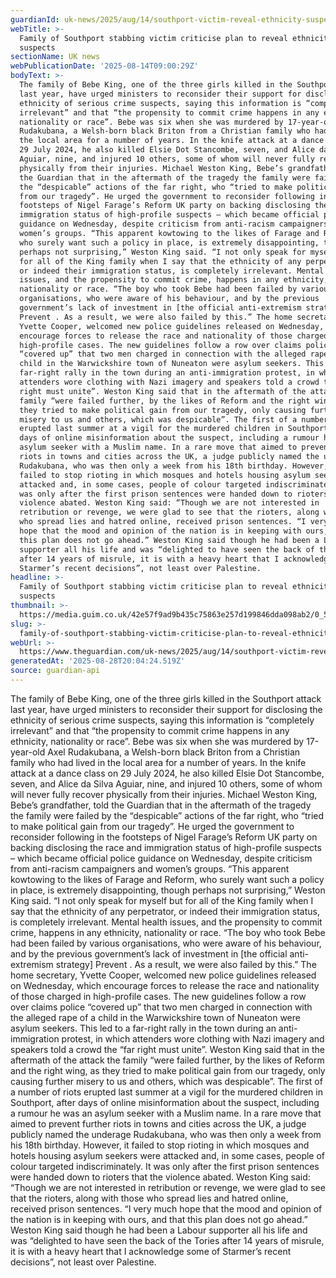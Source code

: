 ```yaml
---
guardianId: uk-news/2025/aug/14/southport-victim-reveal-ethnicity-suspects-farage
webTitle: >-
  Family of Southport stabbing victim criticise plan to reveal ethnicity of
  suspects
sectionName: UK news
webPublicationDate: '2025-08-14T09:00:29Z'
bodyText: >-
  The family of Bebe King, one of the three girls killed in the Southport attack
  last year, have urged ministers to reconsider their support for disclosing the
  ethnicity of serious crime suspects, saying this information is “completely
  irrelevant” and that “the propensity to commit crime happens in any ethnicity,
  nationality or race”. Bebe was six when she was murdered by 17-year-old Axel
  Rudakubana, a Welsh-born black Briton from a Christian family who had lived in
  the local area for a number of years. In the knife attack at a dance class on
  29 July 2024, he also killed Elsie Dot Stancombe, seven, and Alice da Silva
  Aguiar, nine, and injured 10 others, some of whom will never fully recover
  physically from their injuries. Michael Weston King, Bebe’s grandfather, told
  the Guardian that in the aftermath of the tragedy the family were failed by
  the “despicable” actions of the far right, who “tried to make political gain
  from our tragedy”. He urged the government to reconsider following in the
  footsteps of Nigel Farage’s Reform UK party on backing disclosing the race and
  immigration status of high-profile suspects – which became official police
  guidance on Wednesday, despite criticism from anti-racism campaigners and
  women’s groups. “This apparent kowtowing to the likes of Farage and Reform,
  who surely want such a policy in place, is extremely disappointing, though
  perhaps not surprising,” Weston King said. “I not only speak for myself but
  for all of the King family when I say that the ethnicity of any perpetrator,
  or indeed their immigration status, is completely irrelevant. Mental health
  issues, and the propensity to commit crime, happens in any ethnicity,
  nationality or race. “The boy who took Bebe had been failed by various
  organisations, who were aware of his behaviour, and by the previous
  government’s lack of investment in [the official anti-extremism strategy]
  Prevent . As a result, we were also failed by this.” The home secretary,
  Yvette Cooper, welcomed new police guidelines released on Wednesday, which
  encourage forces to release the race and nationality of those charged in
  high-profile cases. The new guidelines follow a row over claims police
  “covered up” that two men charged in connection with the alleged rape of a
  child in the Warwickshire town of Nuneaton were asylum seekers. This led to a
  far-right rally in the town during an anti-immigration protest, in which
  attenders wore clothing with Nazi imagery and speakers told a crowd the “far
  right must unite”. Weston King said that in the aftermath of the attack the
  family “were failed further, by the likes of Reform and the right wing, as
  they tried to make political gain from our tragedy, only causing further
  misery to us and others, which was despicable”. The first of a number of riots
  erupted last summer at a vigil for the murdered children in Southport, after
  days of online misinformation about the suspect, including a rumour he was an
  asylum seeker with a Muslim name. In a rare move that aimed to prevent further
  riots in towns and cities across the UK, a judge publicly named the underage
  Rudakubana, who was then only a week from his 18th birthday. However, it
  failed to stop rioting in which mosques and hotels housing asylum seekers were
  attacked and, in some cases, people of colour targeted indiscriminately. It
  was only after the first prison sentences were handed down to rioters that the
  violence abated. Weston King said: “Though we are not interested in
  retribution or revenge, we were glad to see that the rioters, along with those
  who spread lies and hatred online, received prison sentences. “I very much
  hope that the mood and opinion of the nation is in keeping with ours, and that
  this plan does not go ahead.” Weston King said though he had been a Labour
  supporter all his life and was “delighted to have seen the back of the Tories
  after 14 years of misrule, it is with a heavy heart that I acknowledge some of
  Starmer’s recent decisions”, not least over Palestine.
headline: >-
  Family of Southport stabbing victim criticise plan to reveal ethnicity of
  suspects
thumbnail: >-
  https://media.guim.co.uk/42e57f9ad9b435c75863e257d199846dda098ab2/0_53_1200_960/500.jpg
slug: >-
  family-of-southport-stabbing-victim-criticise-plan-to-reveal-ethnicity-of-suspects
webUrl: >-
  https://www.theguardian.com/uk-news/2025/aug/14/southport-victim-reveal-ethnicity-suspects-farage
generatedAt: '2025-08-28T20:04:24.519Z'
source: guardian-api
---
```

The family of Bebe King, one of the three girls killed in the Southport attack last year, have urged ministers to reconsider their support for disclosing the ethnicity of serious crime suspects, saying this information is “completely irrelevant” and that “the propensity to commit crime happens in any ethnicity, nationality or race”. Bebe was six when she was murdered by 17-year-old Axel Rudakubana, a Welsh-born black Briton from a Christian family who had lived in the local area for a number of years. In the knife attack at a dance class on 29 July 2024, he also killed Elsie Dot Stancombe, seven, and Alice da Silva Aguiar, nine, and injured 10 others, some of whom will never fully recover physically from their injuries. Michael Weston King, Bebe’s grandfather, told the Guardian that in the aftermath of the tragedy the family were failed by the “despicable” actions of the far right, who “tried to make political gain from our tragedy”. He urged the government to reconsider following in the footsteps of Nigel Farage’s Reform UK party on backing disclosing the race and immigration status of high-profile suspects – which became official police guidance on Wednesday, despite criticism from anti-racism campaigners and women’s groups. “This apparent kowtowing to the likes of Farage and Reform, who surely want such a policy in place, is extremely disappointing, though perhaps not surprising,” Weston King said. “I not only speak for myself but for all of the King family when I say that the ethnicity of any perpetrator, or indeed their immigration status, is completely irrelevant. Mental health issues, and the propensity to commit crime, happens in any ethnicity, nationality or race. “The boy who took Bebe had been failed by various organisations, who were aware of his behaviour, and by the previous government’s lack of investment in [the official anti-extremism strategy] Prevent . As a result, we were also failed by this.” The home secretary, Yvette Cooper, welcomed new police guidelines released on Wednesday, which encourage forces to release the race and nationality of those charged in high-profile cases. The new guidelines follow a row over claims police “covered up” that two men charged in connection with the alleged rape of a child in the Warwickshire town of Nuneaton were asylum seekers. This led to a far-right rally in the town during an anti-immigration protest, in which attenders wore clothing with Nazi imagery and speakers told a crowd the “far right must unite”. Weston King said that in the aftermath of the attack the family “were failed further, by the likes of Reform and the right wing, as they tried to make political gain from our tragedy, only causing further misery to us and others, which was despicable”. The first of a number of riots erupted last summer at a vigil for the murdered children in Southport, after days of online misinformation about the suspect, including a rumour he was an asylum seeker with a Muslim name. In a rare move that aimed to prevent further riots in towns and cities across the UK, a judge publicly named the underage Rudakubana, who was then only a week from his 18th birthday. However, it failed to stop rioting in which mosques and hotels housing asylum seekers were attacked and, in some cases, people of colour targeted indiscriminately. It was only after the first prison sentences were handed down to rioters that the violence abated. Weston King said: “Though we are not interested in retribution or revenge, we were glad to see that the rioters, along with those who spread lies and hatred online, received prison sentences. “I very much hope that the mood and opinion of the nation is in keeping with ours, and that this plan does not go ahead.” Weston King said though he had been a Labour supporter all his life and was “delighted to have seen the back of the Tories after 14 years of misrule, it is with a heavy heart that I acknowledge some of Starmer’s recent decisions”, not least over Palestine.

